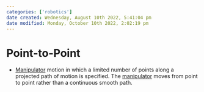 ```yaml
---
categories: ['robotics']
date created: Wednesday, August 10th 2022, 5:41:04 pm
date modified: Monday, October 10th 2022, 2:02:19 pm
---
```


# Point-to-Point
- [Manipulator](Manipulator.qmd) motion in which a limited number of points along a projected path of motion is specified. The [manipulator](Manipulator.qmd) moves from point to point rather than a continuous smooth path.



